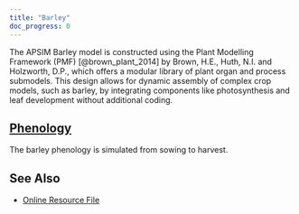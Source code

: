 ```yaml
---
title: "Barley"
doc_progress: 0
---
```


The APSIM Barley model is constructed using the Plant Modelling Framework (PMF) [@brown_plant_2014] by Brown, H.E., Huth, N.I. and Holzworth, D.P., which offers a modular library of plant organ and process submodels. This design allows for dynamic assembly of complex crop models, such as barley, by integrating components like photosynthesis and leaf development without additional coding.


## [Phenology](Phenology)

The barley phenology is simulated from sowing to harvest.


## See Also

* [Online Resource File](https://github.com/APSIMInitiative/ApsimX/blob/b9f9abca67191765f8a2de01e7cf0ce1c3f4a615/Models/Resources/Barley.json)